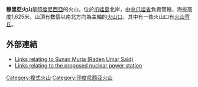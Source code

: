 {{Infobox Mountain
| Name = 穆里亞火山
| Photo = 
| Caption = 
| Elevation = 1,602米
| Location = {{INA}}[[爪哇島|爪哇島]]
| Range = 
| Prominence = 
| Topographic map = 
| Type = 
| Age = 
| pushpin_map = Indonesia
| latd=6 |latm=37 |lats= |latNS=S
| longd=110 |longm=53 |longs= |longEW=E
| Coordinates = {{Coord|6|37|S|110|53|E|display=title|type:mountain_source:nlwiki}}
| Last eruption = 公元前160年 ± 300年
| First ascent = 
| Easiest route =
| Listing = [[Ribu|Ribu]]
}}

'''穆里亞火山'''是[[印度尼西亞|印度尼西亞]]的火山，位於[[爪哇島|爪哇島]]北岸，由[[中爪哇省|中爪哇省]]負責管轄，海拔高度1,625米，山頂有數個以南北方向為主軸的[[火山口|火山口]]，其中有一些火山口有[[火山穹丘|火山穹丘]]。

==外部連結==
*[https://web.archive.org/web/20061008224939/http://www.petra.ac.id/eastjava/walisongo/muria.htm Links relating to Sunan Muria (Raden Umar Said)]
*[http://www.abc.net.au/pm/content/2006/s1652222.htm Links relating to the proposed nuclear power station]

[[Category:複式火山|Category:複式火山]]
[[Category:印度尼西亚火山|Category:印度尼西亚火山]]

{{Indonesia-stub}}